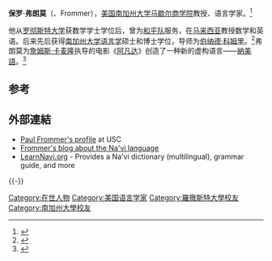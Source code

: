 {{noteTA
|G1=Avatar
}}
{{Infobox person
| name = 保羅·弗朗莫<br>Paul R. Frommer
| birth_date = {{birth date and age|1944|9|17}}
| birth_place = [[美国|美国]][[纽约州|纽约州]][[纽约|纽约]]
| education = 1981年[[南加州大学|南加州大学]]語音學博士
| occupation = 南加州大學溝通學教授
| known_for = [[人工語言|人工語言]]
}}

'''保罗·弗朗莫'''（{{lang|en|Paul R. Frommer}}、Frommer{{IPAc-en|ˈ|f|r|oʊ|m|ər}}），[[美国|美国]][[南加州大学|南加州大学]][[马歇尔商学院|马歇尔商学院]]教授、语言学家。<ref name="USC">{{cite web |url=http://marshallapps.usc.edu/portal/subapps/digitalmeasures/faculty.jsp?surveyId=48767 |title=Marshall Faculty Directory: Paul Frommer |work=USC.edu |accessdate=January 9, 2010 |deadurl=yes |archiveurl=https://web.archive.org/web/20091226031154/http://marshallapps.usc.edu/portal/subapps/digitalmeasures/faculty.jsp?surveyId=48767 |archivedate=2009年12月26日 }}</ref>

他从[[罗彻斯特大学|罗彻斯特大学]]获数学学士学位后，曾为[[和平队|和平队]]服务，在[[马来西亚|马来西亚]]教授数学和英语。后来先后获得[[南加州大学|南加州大学]][[语言学|语言学]]硕士和博士学位，导师为[[伯纳德·科姆里|伯纳德·科姆里]]。<ref name="USC">{{cite web |url=http://marshallapps.usc.edu/portal/subapps/digitalmeasures/faculty.jsp?surveyId=48767 |title=Marshall Faculty Directory: Paul Frommer |work=USC.edu |accessdate=January 9, 2010 |deadurl=yes |archiveurl=https://web.archive.org/web/20091226031154/http://marshallapps.usc.edu/portal/subapps/digitalmeasures/faculty.jsp?surveyId=48767 |archivedate=2009年12月26日 }}</ref>弗朗莫为[[詹姆斯·卡麦隆|詹姆斯·卡麦隆]]执导的电影《[[阿凡达|阿凡达]]》创造了一种新的虚构语言——[[納美語|納美語]]。<ref name="ew070115">{{cite journal |url=http://www.ew.com/ew/article/0,,20007998,00.html |title=Great Expectations |journal=[[Entertainment_Weekly|Entertainment Weekly]] |first=Jeff |last=Jensen |date=January 15, 2007 |accessdate=January 9, 2010 |archive-date=2007-01-24 |archive-url=https://web.archive.org/web/20070124101323/http://www.ew.com/ew/article/0%2C%2C20007998%2C00.html |dead-url=no }}</ref>

==参考==
{{reflist}}

==外部連結==
* [https://web.archive.org/web/20111126070252/http://www.marshall.usc.edu/faculty/directory/frommer Paul Frommer's profile] at USC
* [http://naviteri.org Frommer's blog about the Na'vi language] {{Wayback|url=http://naviteri.org/ |date=20201102032252 }}
* [http://learnnavi.org LearnNavi.org] {{Wayback|url=http://learnnavi.org/ |date=20201116184617 }} - Provides a Na'vi dictionary (multilingual), grammar guide, and more
{{-}}
{{阿凡达}}
{{US-bio-stub}}

{{DEFAULTSORT: Frommer, Paul}}
[[Category:在世人物|Category:在世人物]]
[[Category:美国语言学家|Category:美国语言学家]]
[[Category:羅徹斯特大學校友|Category:羅徹斯特大學校友]]
[[Category:南加州大學校友|Category:南加州大學校友]]
